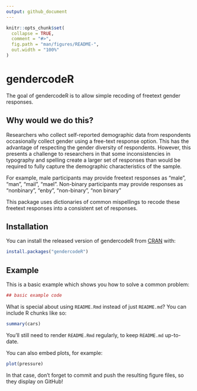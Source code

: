 ```yaml
---
output: github_document
---
```


<!-- README.md is generated from README.Rmd. Please edit that file -->

```r
knitr::opts_chunk$set(
  collapse = TRUE,
  comment = "#>",
  fig.path = "man/figures/README-",
  out.width = "100%"
)
```
# gendercodeR

The goal of gendercodeR is to allow simple recoding of freetext gender responses.

## Why would we do this?

Researchers who collect self-reported demographic data from respondents occasionally collect gender using a free-text response option. This has the advantage of respecting the gender diversity of respondents. However, this presents a challenge to researchers in that some inconsistencies in typography and spelling create a larger set of responses than would be required to fully capture the demographic characteristics of the sample. 

For example, male participants may provide freetext responses as "male", "man", "mail", "mael". Non-binary participants may provide responses as "nonbinary", "enby", "non-binary", "non binary"

This package uses dictionaries of common mispellings to recode these freetext responses into a consistent set of responses.

## Installation

You can install the released version of gendercodeR from [CRAN](https://CRAN.R-project.org) with:

``` r
install.packages("gendercodeR")
```

## Example

This is a basic example which shows you how to solve a common problem:

```r
## basic example code
```

What is special about using `README.Rmd` instead of just `README.md`? You can include R chunks like so:

```r
summary(cars)
```

You'll still need to render `README.Rmd` regularly, to keep `README.md` up-to-date.

You can also embed plots, for example:

```r
plot(pressure)
```

In that case, don't forget to commit and push the resulting figure files, so they display on GitHub!
